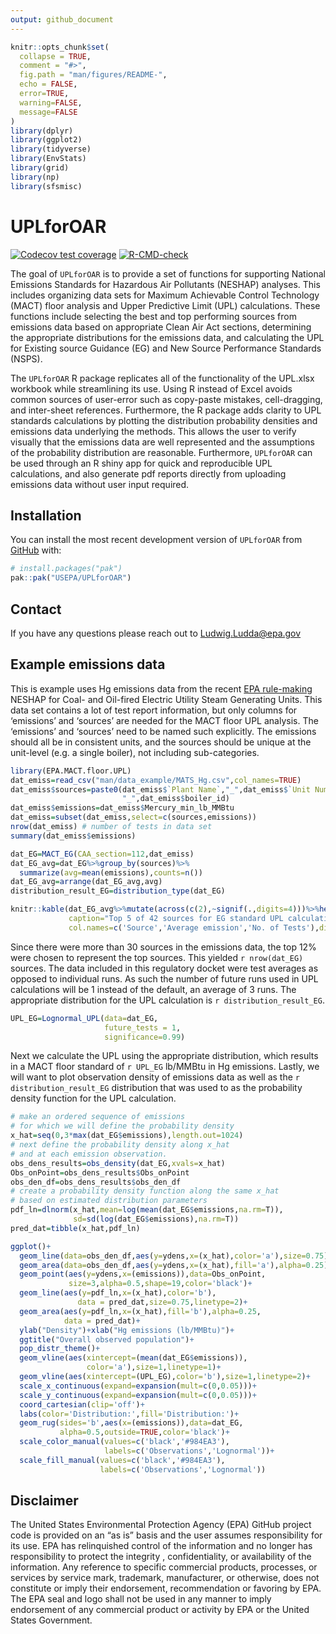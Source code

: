 ```yaml
---
output: github_document
---
```


<!-- README.md is generated from README.Rmd. Please edit that file -->

```r
knitr::opts_chunk$set(
  collapse = TRUE,
  comment = "#>",
  fig.path = "man/figures/README-",
  echo = FALSE,
  error=TRUE,
  warning=FALSE,
  message=FALSE
)
library(dplyr)
library(ggplot2)
library(tidyverse)
library(EnvStats)
library(grid)
library(np)
library(sfsmisc)
```

# UPLforOAR

<!-- badges: start -->
[![Codecov test coverage](https://codecov.io/gh/LuddaLudwig/EPA.MACT.floor.UPL/graph/badge.svg)](https://app.codecov.io/gh/LuddaLudwig/EPA.MACT.floor.UPL)
[![R-CMD-check](https://github.com/LuddaLudwig/EPA.MACT.floor.UPL/actions/workflows/R-CMD-check.yaml/badge.svg)](https://github.com/LuddaLudwig/EPA.MACT.floor.UPL/actions/workflows/R-CMD-check.yaml)
<!-- badges: end -->

The goal of `UPLforOAR` is to provide a set of functions for supporting 
National Emissions Standards for Hazardous Air Pollutants (NESHAP) analyses. 
This includes organizing data sets for Maximum Achievable Control Technology 
(MACT) floor analysis and Upper Predictive Limit (UPL) calculations. These 
functions include selecting the best and top performing sources from emissions 
data based on appropriate Clean Air Act sections, determining the appropriate 
distributions for the emissions data, and calculating the UPL for Existing 
source Guidance (EG) and New Source Performance Standards (NSPS).

The `UPLforOAR` R package replicates all of the functionality of the UPL.xlsx 
workbook while streamlining its use. Using R instead of Excel avoids common 
sources of user-error such as copy-paste mistakes, cell-dragging, and 
inter-sheet references. Furthermore, the R package adds clarity to UPL standards 
calculations by plotting the distribution probability densities and emissions 
data underlying the methods. This allows the user to verify visually that the 
emissions data are well represented and the assumptions of the probability 
distribution are reasonable. Furthermore, `UPLforOAR` can be used through an R 
shiny app for quick and reproducible UPL calculations, and also generate pdf 
reports directly from uploading emissions data without user input required.

## Installation

You can install the most recent development version of `UPLforOAR` from 
[GitHub](https://github.com/USEPA/UPLforOAR) with: 

``` r
# install.packages("pak")
pak::pak("USEPA/UPLforOAR")
```
## Contact
If you have any questions please reach out to <Ludwig.Ludda@epa.gov>


## Example emissions data

This is example uses Hg emissions data from the recent [EPA rule-making](https://www.regulations.gov/document/EPA-HQ-OAR-2009-0234-20132) 
NESHAP for Coal- and Oil-fired Electric Utility Steam Generating Units. This 
data set contains a lot of test report information, but only columns for 
'emissions' and 'sources' are needed for the MACT floor UPL analysis. The 
'emissions' and 'sources' need to be named such explicitly. The emissions 
should all be in consistent units, and the sources should be unique at the 
unit-level (e.g. a single boiler), not including sub-categories. 

```r
library(EPA.MACT.floor.UPL)
dat_emiss=read_csv("man/data_example/MATS_Hg.csv",col_names=TRUE)
dat_emiss$sources=paste0(dat_emiss$`Plant Name`,"_",dat_emiss$`Unit Number`,
                         "_",dat_emiss$boiler_id)
dat_emiss$emissions=dat_emiss$Mercury_min_lb_MMBtu
dat_emiss=subset(dat_emiss,select=c(sources,emissions))
nrow(dat_emiss) # number of tests in data set
summary(dat_emiss$emissions)

dat_EG=MACT_EG(CAA_section=112,dat_emiss)
dat_EG_avg=dat_EG%>%group_by(sources)%>%
  summarize(avg=mean(emissions),counts=n())
dat_EG_avg=arrange(dat_EG_avg,avg)
distribution_result_EG=distribution_type(dat_EG)

```
```r
knitr::kable(dat_EG_avg%>%mutate(across(c(2),~signif(.,digits=4)))%>%head(),
             caption="Top 5 of 42 sources for EG standard UPL calculation",
             col.names=c('Source','Average emission','No. of Tests'),digits=12)
```
Since there were more than 30 sources in the emissions data, the top 12% were chosen to represent the top sources. This yielded `r nrow(dat_EG)` sources. The data included in this regulatory docket were test averages as opposed to individual runs. As such the number of future runs used in UPL calculations will be 1 instead of the default, an average of 3 runs. The appropriate distribution for the UPL calculation is `r distribution_result_EG`.
```r
UPL_EG=Lognormal_UPL(data=dat_EG,
                     future_tests = 1,
                     significance=0.99)
```
Next we calculate the UPL using the appropriate distribution, which results in a MACT floor standard of `r UPL_EG` lb/MMBtu in Hg emissions. Lastly, we will want to plot observation density of emissions data as well as the `r distribution_result_EG` distribution that was used to as the probability density function for the UPL calculation. 
```r
# make an ordered sequence of emissions 
# for which we will define the probability density
x_hat=seq(0,3*max(dat_EG$emissions),length.out=1024)
# next define the probability density along x_hat
# and at each emission observation.
obs_dens_results=obs_density(dat_EG,xvals=x_hat)
Obs_onPoint=obs_dens_results$Obs_onPoint
obs_den_df=obs_dens_results$obs_den_df
# create a probability density function along the same x_hat
# based on estimated distribution parameters
pdf_ln=dlnorm(x_hat,mean=log(mean(dat_EG$emissions,na.rm=T)),
              sd=sd(log(dat_EG$emissions),na.rm=T))
pred_dat=tibble(x_hat,pdf_ln)
```
```r
ggplot()+
  geom_line(data=obs_den_df,aes(y=ydens,x=(x_hat),color='a'),size=0.75)+
  geom_area(data=obs_den_df,aes(y=ydens,x=(x_hat),fill='a'),alpha=0.25)+
  geom_point(aes(y=ydens,x=(emissions)),data=Obs_onPoint,
             size=3,alpha=0.5,shape=19,color='black')+
  geom_line(aes(y=pdf_ln,x=(x_hat),color='b'),
               data = pred_dat,size=0.75,linetype=2)+
  geom_area(aes(y=pdf_ln,x=(x_hat),fill='b'),alpha=0.25,
            data = pred_dat)+
  ylab("Density")+xlab("Hg emissions (lb/MMBtu)")+
  ggtitle("Overall observed population")+
  pop_distr_theme()+
  geom_vline(aes(xintercept=(mean(dat_EG$emissions)),
                 color='a'),size=1,linetype=1)+
  geom_vline(aes(xintercept=(UPL_EG),color='b'),size=1,linetype=2)+
  scale_x_continuous(expand=expansion(mult=c(0,0.05)))+
  scale_y_continuous(expand=expansion(mult=c(0,0.05)))+
  coord_cartesian(clip='off')+
  labs(color='Distribution:',fill='Distribution:')+
  geom_rug(sides='b',aes(x=(emissions)),data=dat_EG,
           alpha=0.5,outside=TRUE,color='black')+
  scale_color_manual(values=c('black','#984EA3'),
                     labels=c('Observations','Lognormal'))+
  scale_fill_manual(values=c('black','#984EA3'),
                    labels=c('Observations','Lognormal'))

```

## Disclaimer

The United States Environmental Protection Agency (EPA) GitHub project code is provided on an "as is" basis and the user assumes responsibility for its use.  EPA has relinquished control of the information and no longer has responsibility to protect the integrity , confidentiality, or availability of the information.  Any reference to specific commercial products, processes, or services by service mark, trademark, manufacturer, or otherwise, does not constitute or imply their endorsement, recommendation or favoring by EPA.  The EPA seal and logo shall not be used in any manner to imply endorsement of any commercial product or activity by EPA or the United States Government.


